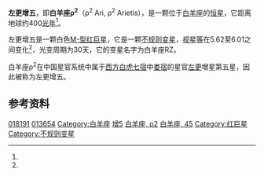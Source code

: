 {{Starbox begin 
| name=左更增五（白羊座ρ<sup>2</sup>）<br> {{SIMBAD link|45+ari|ρ<sup>2</sup> Arietis}}}}
{{Starbox observe
| epoch=[[J2000.0|J2000.0]]
| equinox=[[J2000.0|J2000.0]] ([[International_Celestial_Reference_System|ICRS]])
| constell=[[白羊座|白羊座]] 
| 星官= [[娄宿|娄宿]] [[左更|左更]]
| ra={{RA|02|55|48.4978}}<ref name=sb>{{SIMBAD link|45+ari|V* RZ Ari  -- Variable Star}}, database entry, [[SIMBAD|SIMBAD]].  Accessed on line July 30, 2008.</ref>
| dec={{DEC|+18|19|53.903}}<ref name=sb />
| appmag_v=5.62–6.01<ref name=gcvs>[http://webviz.u-strasbg.fr/viz-bin/VizieR-S?V*%20RZ%20Ari V* RZ Ari], entry, Combined General Catalog of Variable Stars (GCVS4.2, 2004 Ed.), N. N. Samus, O. V. Durlevich, et al., CDS ID [http://vizier.u-strasbg.fr/viz-bin/Cat?II/250 II/250].</ref>
}}
{{Starbox character
| class=M6III<ref name=sb />
| variable=[[半规则变星|SRB]]<ref name=gcvs />
| b-v=1.47<ref name=bsc>[http://webviz.u-strasbg.fr/viz-bin/VizieR-S?HR%20867 HR 867], entry, Bright Star Catalogue, 5th Revised Ed., D. Hoffleit and W. H. Warren, Jr., 1991, [[Centre_de_Données_astronomiques_de_Strasbourg|CDS]] ID [http://vizier.u-strasbg.fr/viz-bin/Cat?V/50 V/50].</ref>
| u-b=1.12<ref name=bsc />
| r-i=2.17<ref name=bsc />
}}
{{Starbox astrometry
| radial_v=46.0<ref name=sb />
| prop_mo_ra=−8.08<ref name=sb />
| prop_mo_dec=−14.91<ref name=sb />
| parallax=8.08
| p_error=0.89
| parallax_footnote=<ref name=sb />
}}
{{Starbox detail
| temperature=3442 ± 148<ref>Table 2, Radii and effective temperatures for K and M giants and supergiants. II, H. M. Dyck, G. T. van Belle, and R. R. Thompson, ''The Astronomical Journal'' '''116''' (August 1998), pp. 981–986, {{Bibcode|1998AJ....116..981V}}, {{doi|10.1086/300453}}.</ref>
}}
{{Starbox reference 
| Simbad=45+ari}}
{{Starbox catalog
| names=[[Flamsteed_designation|45 Arietis]], [[Variable_star_designation|RZ Arietis]], [[AAVSO|AAVSO]] 0250+17, [[Bonner_Durchmusterung|BD]]+17°457, [[Dearborn_Observatory_Catalogue|DO]] 9631, [[Boss_General_Catalogue|GC]] 3517, [[Henry_Draper_Catalogue|HD]] 18191, [[Hipparcos_catalogue|HIP]] 13654, [[Bright_Star_Catalogue|HR]] 867, [[PPM_Star_Catalogue|PPM]] 118672, [[Smithsonian_Astrophysical_Observatory_catalogue|SAO]] 93189.<ref name=sb />
}}
{{Starbox end}}
'''左更增五'''，即'''白羊座ρ<sup>2</sup>'''（ρ<sup>2</sup> Ari, ρ<sup>2</sup> Arietis），是一颗位于[[白羊座|白羊座]]的[[恒星|恒星]]，它距离地球约400[[光年|光年]]<ref name=sb />。

左更增五是一颗白色[[恒星光谱|M-型]][[红巨星|红巨星]]，它是一颗[[不规则变星|不规则变星]]，[[视星等|视星等]]在5.62至6.01之间变化<ref name=gcvs />，光变周期为30天，它的变星名字为白羊座RZ。

白羊座ρ<sup>2</sup>在中国星官系统中属于[[二十八宿|西方白虎七宿]]中[[娄宿|娄宿]]的星官[[左更|左更]]增星第五星，因此被称为左更增五。

==参考资料==
{{reflist}}

{{Sky|02|55|48.4978|+|18|19|53.903|400}}

{{Stars of Aries}}
{{星官|左更|5|8}}

[[Category:HD和HDE天體|018191]]
[[Category:HIP天體|013654]]
[[Category:白羊座|Category:白羊座]]
[[Category:左更_(星官)|增5]]
[[Category:拜耳天體|白羊座, ρ2]]
[[Category:佛氏天體|白羊座, 45]]
[[Category:红巨星|Category:红巨星]]
[[Category:不规则变星|Category:不规则变星]]